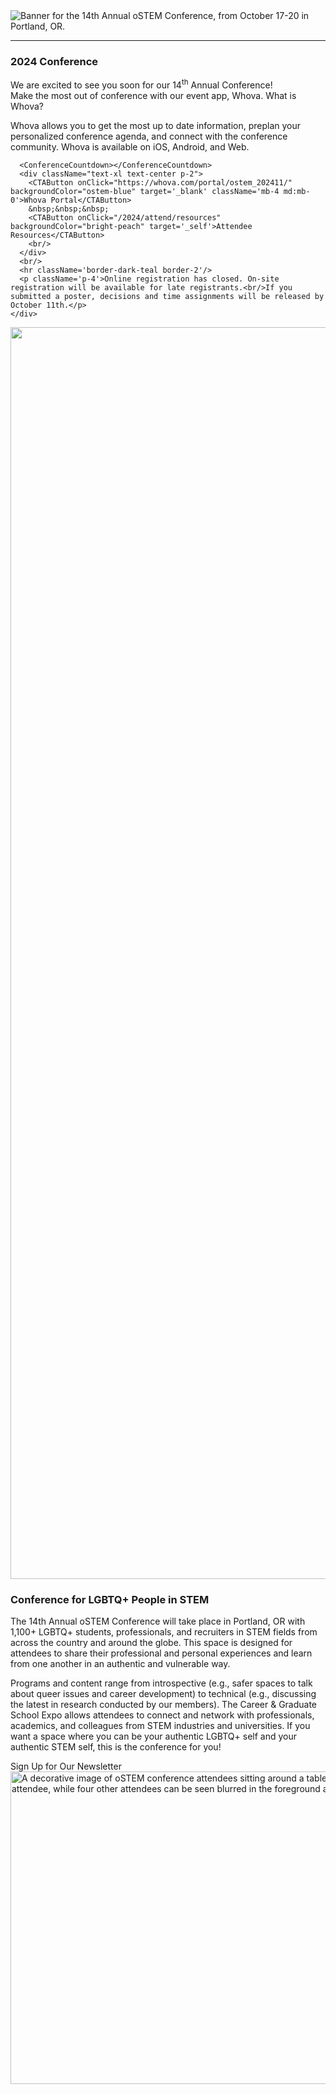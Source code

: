 

<SiteLayout>

<div className="border-chill-green border-solid text-center">
  <picture>
    <source srcSet="/images/2024/14th_banner_square.webp" media='(orientation: portrait)'/>
    <img
      alt="Banner for the 14th Annual oSTEM Conference, from October 17-20 in Portland, OR."
      src="/images/2024/14th_annual_banner.png"
      className="flex w-200 mx-auto rounded"
    />
  </picture>
</div>
<hr className='border-dark-teal border-2 mt-2 rounded'/>

<div className="grid md:grid-cols-5">
  <div className="rounded md:col-span-5 mt-8 border-4 border-dark-teal border-solid bg-dark-teal">
    <h3 className="p-4 pt-3">2024 Conference</h3>
    <div className="bg-primary text-center rounded">
      <p className='pt-4'>We are excited to see you soon for our 14<sup>th</sup> Annual Conference!<br/>Make the most out of conference with our event app, Whova. <Popover className='inline-block'><Popover.Button><a>What is Whova?</a></Popover.Button><Popover.Panel className='absolute z-10 mt-1 bg-primary border border-secondary px-3 py-1 mr-2 rounded'><p>Whova allows you to get the most up to date information, preplan your personalized conference agenda, and connect with the conference community. Whova is available on iOS, Android, and Web.</p></Popover.Panel></Popover></p>
      
      <ConferenceCountdown></ConferenceCountdown>
      <div className="text-xl text-center p-2">
        <CTAButton onClick="https://whova.com/portal/ostem_202411/" backgroundColor="ostem-blue" target='_blank' className='mb-4 md:mb-0'>Whova Portal</CTAButton>
        &nbsp;&nbsp;&nbsp;
        <CTAButton onClick="/2024/attend/resources" backgroundColor="bright-peach" target='_self'>Attendee Resources</CTAButton>
        <br/>
      </div>
      <br/>
      <hr className='border-dark-teal border-2'/>
      <p className='p-4'>Online registration has closed. On-site registration will be available for late registrants.<br/>If you submitted a poster, decisions and time assignments will be released by October 11th.</p>
    </div>
  </div>

  <div className="rounded mt-8 md:col-span-5 bg-green-gray border-4 border-green-gray">
    <Image
      src="/images/2023/2023_homepage_bannerupdate.png"
      alt=""
      style={{width: "100%", height: 'auto'}}
      width="6000"
      height="2003"
      className='rounded-t'
    />
    <div className='px-4 py-2'>
    <h3>Conference for LGBTQ+ People in STEM</h3>
    <p>
      The 14th Annual oSTEM Conference will take place in Portland, OR
      with 1,100+ LGBTQ+ students, professionals, and recruiters in STEM fields
      from across the country and around the globe. This space is designed for
      attendees to share their professional and personal experiences and learn
      from one another in an authentic and vulnerable way. 
    </p>
    <p>
      Programs and content range from introspective (e.g., safer spaces to talk about queer issues
      and career development) to technical (e.g., discussing the latest in
      research conducted by our members). The Career & Graduate School Expo
      allows attendees to connect and network with professionals, academics, and
      colleagues from STEM industries and universities. If you want a space where you can be your 
      authentic LGBTQ+ self and your authentic STEM self, this is the conference for you!
    </p>
    </div>
  </div>
</div>

<div className="text-xl flex justify-center p-8">
  <CTAButton
    onClick="https://www.ostem.org/page/newsletter"
    backgroundColor="bright-peach"
  >
    Sign Up for Our Newsletter
  </CTAButton>
</div>

<div className="mt-8 rounded">
  <Image
    className="rounded"
    src="/images/2023/2023_homepage_image.jpg"
    alt="A decorative image of oSTEM conference attendees sitting around a table. One attendee is in focus looking at another attendee, while four other attendees can be seen blurred in the foreground and background."
    style={{width: "100%", height: 'auto'}}
    width="800"
    height="500"
  />
</div>

</SiteLayout>
